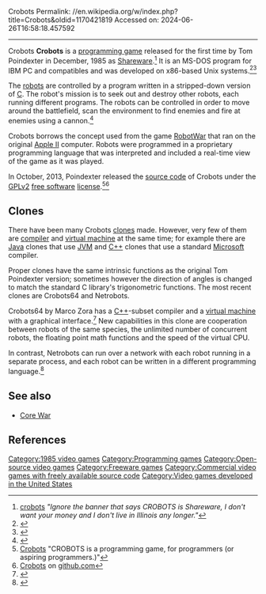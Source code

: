 Crobots
Permalink: //en.wikipedia.org/w/index.php?title=Crobots&oldid=1170421819
Accessed on: 2024-06-26T16:58:18.457592



------
Crobots
{{Infobox software
| name                   = Crobots
| logo                   =
| screenshot             =
| caption                =
| collapsible            =
| author                 = Tom Poindexter
| developer              =
| released               = {{release date|1985|12}}
| latest release version = 1.1 patch level 2.1
| latest release date    = {{release date|2003|11|22}}
| latest preview version =
| latest preview date    =
| programming language   = C<ref>{{Cite web|url=https://github.com/tpoindex/crobots/tree/master/src|title=CROBOTS source code|website=[[GitHub]] }}</ref>
| operating system       = [[MS-DOS]], [[Microsoft Windows|Windows]], [[Linux]] ELF i686, [[Linux]] ELF x86_64, [[IBM AIX]] 5.3, [[HP-UX]], [[PlayStation 3]], [[Solaris (operating system)|Solaris]] 9, [[Mac OS X]]
| platform               = [[Personal computer]]
| size                   = 65.5 KB - 140.9 KB, 509.0 ([[Mac OS X]])
| language               =
| genre                  = [[Programming game]]
| license                = [[GPLv2]], [[open-source license|open-source]]
| website                = http://crobots.deepthought.it
}}
'''Crobots''' is a [[programming game]] released for the first time by Tom Poindexter in December, 1985 as [[Shareware]].<ref>[https://tpoindex.github.io/crobots/ crobots] ''"Ignore the banner that says CROBOTS is Shareware, I don't want your money and I don't live in Illinois any longer."''</ref> It is an MS-DOS program for IBM PC and compatibles and was developed on x86-based Unix systems.<ref>{{Cite web|url=https://github.com/tpoindex/crobots/blob/master/docs/crobots_manual.html|title=CROBOTS Manual|website=[[GitHub]] }}</ref><ref>{{Cite web|url=https://tpoindex.github.io/crobots/|title=CROBOTS Home Page}}</ref>

The [[robot]]s are controlled by a program written in a stripped-down version of [[C (programming language)|C]]. The robot's mission is to seek out and destroy other robots, each running different programs. The robots can be controlled in order to move around the battlefield, scan the environment to find enemies and fire at enemies using a cannon.<ref>{{Cite web|url=http://corewar.co.uk/crobots.htm|title = Crobots}}</ref>

Crobots borrows the concept used from the game [[RobotWar]] that ran on the original [[Apple II]] computer. Robots were programmed in a proprietary programming language that was interpreted and included a real-time view of the game as it was played.

In October, 2013, Poindexter released the [[source code]] of Crobots under the [[GPLv2]] [[free software]] [[software license|license]].<ref>[https://tpoindex.github.io/crobots/ Crobots] "CROBOTS is a programming game, for programmers (or aspiring programmers.)"</ref><ref>[https://github.com/tpoindex/crobots/ Crobots] on [[github.com]]</ref>

==Clones==
There have been many Crobots [[Clone (computing)|clones]] made. However, very few of them are [[compiler]] and [[virtual machine]] at the same time; for example there are [[Java (programming language)|Java]] clones that use [[Java Virtual Machine|JVM]] and [[C++]] clones that use a standard [[Microsoft]] compiler.

Proper clones have the same intrinsic functions as the original Tom Poindexter version; sometimes however the direction of angles is changed to match the standard C library's trigonometric functions. The most recent{{when|date=August 2016}} clones are Crobots64 and Netrobots.

Crobots64 by Marco Zora has a [[C++]]-subset compiler and a [[virtual machine]] with a graphical interface.<ref>{{Cite web|url=http://corewar.co.uk/crobots/zora/|title = La pagina contiene dei frame}}</ref> New capabilities in this clone are cooperation between robots of the same species, the unlimited number of concurrent robots, the floating point math functions and the speed of the virtual CPU.

In contrast, Netrobots can run over a network with each robot running in a separate process, and each robot can be written in a different programming language.<ref>{{Cite web|url=https://github.com/bonzini/netrobots#readme|title = Bonzini/Netrobots| website=[[GitHub]] |date = 19 February 2021}}</ref>

== See also ==
{{Portal|Video games}}
* [[Core War]]

==References==
{{reflist|30em}}

[[Category:1985 video games]]
[[Category:Programming games]]
[[Category:Open-source video games]]
[[Category:Freeware games]]
[[Category:Commercial video games with freely available source code]]
[[Category:Video games developed in the United States]]


{{programming-videogame-stub}}